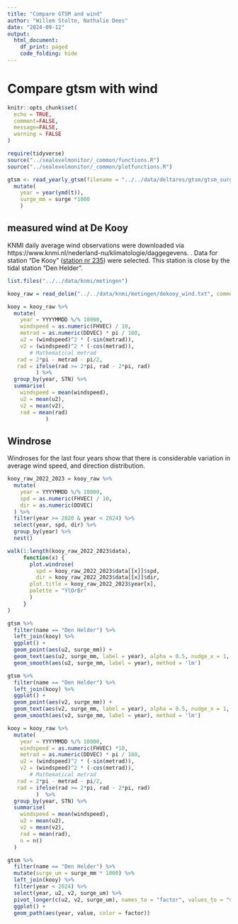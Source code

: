```yaml
---
title: "Compare GTSM and wind"
author: "Willem Stolte, Nathalie Dees"
date: "2024-09-12"
output:
  html_document:
    df_print: paged
    code_folding: hide
---
```


# Compare gtsm with wind

```r
knitr::opts_chunk$set(
  echo = TRUE,
  comment=FALSE,
  message=FALSE,
  warning = FALSE
)
```

```r
require(tidyverse)
source("../sealevelmonitor/_common/functions.R")
source("../sealevelmonitor/_common/plotfunctions.R")

```

```r

gtsm <- read_yearly_gtsm(filename = "../../data/deltares/gtsm/gtsm_surge_annual_mean_main_stations_2024.csv") |>
  mutate(
    year = year(ymd(t)),
    surge_mm = surge *1000
    )

```


## measured wind at De Kooy

KNMI daily average wind observations were downloaded via https://www.knmi.nl/nederland-nu/klimatologie/daggegevens.  . Data for station "De Kooy" ([station nr 235](https://cdn.knmi.nl/knmi/map/page/klimatologie/gegevens/daggegevens/etmgeg_235.zip)) were selected. This station is close by the tidal station "Den Helder". 


```r
list.files("../../data/knmi/metingen")

kooy_raw = read_delim("../../data/knmi/metingen/dekooy_wind.txt", comment = "#", trim_ws = T)

kooy = kooy_raw %>%
  mutate(
    year = YYYYMMDD %/% 10000,
    windspeed = as.numeric(FHVEC) / 10,
    metrad = as.numeric(DDVEC) * pi / 180,
    u2 = (windspeed)^2 * (-sin(metrad)),
    v2 = (windspeed)^2 * (-cos(metrad)),
       # Mathematical metrad
   rad = 2*pi - metrad - pi/2,
   rad = ifelse(rad >= 2*pi, rad - 2*pi, rad)
         ) %>%
  group_by(year, STN) %>%
  summarise(
    windspeed = mean(windspeed),
    u2 = mean(u2),
    v2 = mean(v2),
    rad = mean(rad)
            )

```
## Windrose

Windroses for the last four years show that there is considerable variation in average wind speed, and direction distribution.

```r
kooy_raw_2022_2023 = kooy_raw %>% 
  mutate(
    year = YYYYMMDD %/% 10000,
    spd = as.numeric(FHVEC) / 10,
    dir = as.numeric(DDVEC)
  ) %>%
  filter(year >= 2020 & year < 2024) %>%
  select(year, spd, dir) %>%
  group_by(year) %>%
  nest()

walk(1:length(kooy_raw_2022_2023$data), 
     function(x) {
       plot.windrose(
         spd = kooy_raw_2022_2023$data[[x]]$spd, 
         dir = kooy_raw_2022_2023$data[[x]]$dir,
       plot.title = kooy_raw_2022_2023$year[x],
       palette = "YlOrBr"
       )
     }
)

```



```r

gtsm %>%
  filter(name == "Den Helder") %>%
  left_join(kooy) %>%
  ggplot() +
  geom_point(aes(u2, surge_mm)) +
  geom_text(aes(u2, surge_mm, label = year), alpha = 0.5, nudge_x = 1, nudge_y = 10) +
  geom_smooth(aes(u2, surge_mm, label = year), method = 'lm')

gtsm %>%
  filter(name == "Den Helder") %>%
  left_join(kooy) %>%
  ggplot() +
  geom_point(aes(v2, surge_mm)) +
  geom_text(aes(v2, surge_mm, label = year), alpha = 0.5, nudge_x = 1, nudge_y = 10) +
  geom_smooth(aes(v2, surge_mm, label = year), method = 'lm')

```


```r
kooy = kooy_raw %>%
  mutate(
    year = YYYYMMDD %/% 10000,
    windspeed = as.numeric(FHVEC) *10,
    metrad = as.numeric(DDVEC) * pi / 180,
    u2 = (windspeed)^2 * (-sin(metrad)),
    v2 = (windspeed)^2 * (-cos(metrad)),
       # Mathematical metrad
   rad = 2*pi - metrad - pi/2,
   rad = ifelse(rad >= 2*pi, rad - 2*pi, rad)
         )  %>%
  group_by(year, STN) %>%
  summarise(
    windspeed = mean(windspeed),
    u2 = mean(u2),
    v2 = mean(v2),
    rad = mean(rad),
    n = n()
  )

gtsm %>%
  filter(name == "Den Helder") %>%
  mutate(surge_um = surge_mm * 1000) %>%
  left_join(kooy) %>%
  filter(year < 2024) %>%
  select(year, u2, v2, surge_um) %>%
  pivot_longer(c(u2, v2, surge_um), names_to = "factor", values_to = "value") %>%
  ggplot() +
  geom_path(aes(year, value, color = factor))

```

